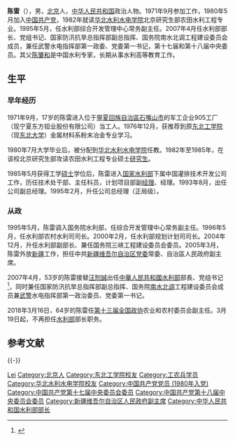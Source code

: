 {{Otheruses|陈雷}}

{{Infobox Officeholder
|name              = 陈雷
|original_name     = 
|honorific-suffix  = 
|image             = Chen Lei Minister of Water Resources of PRC.jpg
|imagesize         = 200
|smallimage        = 
|caption           = 陈雷肖像
|office1           = [[中华人民共和国水利部|中华人民共和国水利部]]部长
|premier1          = [[温家宝|温家宝]]<br>[[李克强|李克强]]
|term_start1       = 2007年4月27日
|term_end1         = 2018年3月19日
|predecessor1      = [[汪恕诚|汪恕诚]]
|successor1        = [[鄂竟平|鄂竟平]]
|office2           = 
|premier2          = 
|deputy2           = 
|term_start2       = 
|term_end2         = 
|predecessor2      =
|successor2        = 
|office3      = 
|term_start3 = 
|term_end3    = 
|premier3     = 
|predecessor3 = 
|successor3   = 
|sex               = 男
|nationality       = {{PRC}}
|Native place      = {{CHN}}[[北京市|北京市]]
|birth_date        = {{Birth date and age|1954|6|20}}
|birth_place       = {{CHN-1949}}[[北京市|北京市]]
|death_date        = 
|death_place       = 
|spouse            =  
|children          = 
| parents            = 父：[[陈肇和|陈肇和]]
|party             = {{CPC}}
|relations         = 
|alma_mater        = [[东北工学院|东北工学院]]<br>[[华北水利水电学院|华北水利水电学院]]北京研究生部
|occupation        = 
|profession        = 高级工程师
|religion          = 
|signature         =
|website           = [http://news.ifeng.com/mainland/special/2013lianghui/detail_2013_03/13/23052331_0.shtml 陈雷简历]
|footnotes         =
}}
{{Infobox Political EPW
|past = 
*<span style="color: blue;">宁夏905厂工人</span><br>(1971.9-1976.12)
*<span style="color: blue;">东北工学院金属材料系粉末冶金专业学习</span><br>(1976.12-1980.7)
*<span style="color: blue;">华北水利水电学院水利工程机械系教师</span><br>(1980.7-1982.9)
*<span style="color: blue;">华北水利水电学院北京研究生部农田水利工程专业学习</span><br>(1982.9-1985.5)
*<span style="color: blue;">中国灌排技术开发公司技术处干部、主任科员</span><br>(1985.5-1989.6)
*<span style="color: blue;">中国灌排技术开发公司计划项目部副经理</span><br>(1989.6-1992.6)
*<span style="color: blue;">中国灌排技术开发公司计划项目部经理</span><br>(1992.6-1993.8)
*<span style="color: blue;">中国灌排技术开发公司副总经理</span><br>(1993.8-1995.2)
*<span style="color: blue;">中国灌排技术开发公司总经理(正局级)</span><br>(1995.2-1995.5)
*<span style="color: blue;">水利部综合开发管理中心常务副主任(正局级</span>)<br>(1995.5-1996.5)
*<span style="color: blue;">水利部农村水利司司长</span><br>(1996.5-2000.2)
*<span style="color: blue;">水利部规划计划司司长</span><br>(2000.2-2001.5)
*<span style="color: blue;">水利部党组成员、副部长</span><br>(2001.5-2004.12)
*<span style="color: blue;">水利部党组成员、副部长，国务院三峡工程建设委员会委员</span><br>(2004.12-2005.3)
*<span style="color: blue;">新疆维吾尔自治区人民政府副主席</span><br>(2005.3-2005.8)
*<span style="color: blue;">新疆维吾尔自治区党委常委，自治区人民政府副主席</span><br>(2005.8-2005.12)
*<span style="color: blue;">新疆维吾尔自治区党委常委，自治区人民政府常务副主席，自治区党委政法委副书记</span><br>(2005.12-2007.4)
*<span style="color: blue;">水利部部长</span><br>(2007.4-2018.3)
|work =
}}

'''陈雷'''（{{bd|1954年|6月20日||catIdx=C陈}}），男，[[北京|北京]]人，[[中华人民共和国|中华人民共和国]]政治人物。1971年9月参加工作，1980年5月加入[[中国共产党|中国共产党]]，1982年就读[[华北水利水电学院|华北水利水电学院]]北京研究生部农田水利工程专业。1995年5月，任水利部综合开发管理中心常务副主任。2007年4月任水利部部长、党组书记、国家防汛抗旱总指挥部副总指挥、国务院南水北调工程建设委员会成员，兼任武警水电指挥部第一政委、党委第一书记，第十七届和第十八届中央委员。其父[[陈肇和|陈肇和]]是中国水利专家，长期从事水利高等教育工作。

== 生平 ==
=== 早年经历 ===
1971年9月，17岁的陈雷进入位于[[宁夏回族自治区|寧夏回族自治區]][[石嘴山市|石嘴山市]]的军工企业905工厂（现宁夏东方钽业股份有限公司）当工人。1976年12月，获推荐到原[[东北大学_(中国)|东北工学院]]（现[[东北大学_(中国)|东北大学]]）金属材料系粉末冶金专业学习。

1980年7月大学毕业后，被分配到[[华北水利水电大学|华北水利水电学院]]任教。1982年至1985年，在该校北京研究生部攻读农田水利工程专业硕士[[研究生|研究生]]。

1985年5月获得工学[[硕士|硕士]]学位后，陈雷进入[[中華人民共和國水利部|国家水利部]]下属中国灌排技术开发公司工作，历任技术处干部、主任科员，计划项目部副[[经理|经理]]、经理。1993年8月，出任公司副总经理。1995年2月，升任公司总经理（正局级）。

=== 从政 ===
1995年5月，陈雷调入国务院水利部，任综合开发管理中心常务副主任。1996年5月，任水利部农村水利司司长。2000年2月，任水利部规划计划司司长。2004年12月，升任水利部副部长、兼任国务院三峡工程建设委员会委员。2005年3月，陈雷外放[[新疆|新疆]]工作，担任中共[[新疆维吾尔自治区|新疆维吾尔自治区]][[党委|党委]]常委、自治區人民政府副主席。

2007年4月，53岁的陈雷接替[[汪恕誠|汪恕誠]]出任[[中華人民共和國水利部|中華人民共和國水利部]]部長、党组书记<ref>{{cite web|accessdate=2014-06-05|url=http://news.ifeng.com/mainland/special/2013lianghui/detail_2013_03/13/23052331_0.shtml|title=陈雷简历|publisher=凤凰网|archive-date=2014-06-06|archive-url=https://web.archive.org/web/20140606212035/http://news.ifeng.com/mainland/special/2013lianghui/detail_2013_03/13/23052331_0.shtml|dead-url=no}}</ref>，同时兼任国家防汛抗旱总指挥部副总指挥、国务院[[南水北调|南水北调]]工程建设委员会成员兼[[武警|武警]]水电指挥部第一政治委员、党委第一书记。

2018年3月16日，64岁的陈雷任[[中国人民政治协商会议|第十三届全国政协]]农业和农村委员会副主任。3月19日起，不再担任[[水利部|水利部]]部长职务。

== 参考文献 ==
{{Reflist|2}}

{{-}}
{{start box}}
{{s-gov|prc}}
{{s-before|[[汪恕诚|汪恕诚]]}}
{{s-title|[[中华人民共和国水利部|中华人民共和国水利部]]部長|2007年4月－2018年3月}} 
{{s-after|[[鄂竟平|鄂竟平]]}}
{{end box}}

{{第12届国务院|部门首长}}
{{第11届国务院|部门首长}}
{{第10届国务院|部门首长}}
{{中华人民共和国水利部部长}}

{{Authority control}}
{{DEFAULTSORT:Chen陈}}
[[Category:陈姓|Lei]]
[[Category:北京人|Category:北京人]]
[[Category:东北工学院校友|Category:东北工学院校友]]
[[Category:工农兵学员|Category:工农兵学员]]
[[Category:华北水利水电学院校友|Category:华北水利水电学院校友]]
[[Category:中国共产党党员_(1980年入党)|Category:中国共产党党员 (1980年入党)]]
[[Category:中国共产党第十七届中央委员会委员|Category:中国共产党第十七届中央委员会委员]]
[[Category:中国共产党第十八届中央委员会委员|Category:中国共产党第十八届中央委员会委员]]
[[Category:新疆维吾尔自治区人民政府副主席|Category:新疆维吾尔自治区人民政府副主席]]
[[Category:中华人民共和国水利部部长|Category:中华人民共和国水利部部长]]
